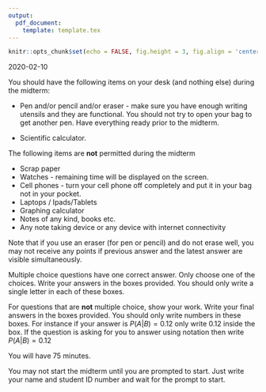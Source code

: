 ```yaml
---
output: 
  pdf_document:
    template: template.tex
---
```


```r
knitr::opts_chunk$set(echo = FALSE, fig.height = 3, fig.align = 'center', message = FALSE, fig.width=5)
```

2020-02-10

\section*{Midterm Policies}

You should have the following items on your desk (and nothing else) during the midterm:

- Pen and/or pencil and/or eraser - make sure you have enough writing utensils and they are functional. You should not try to open your bag to get another pen. Have everything ready prior to the midterm. 

- Scientific calculator. 

The following items are __not__ permitted during the midterm

- Scrap paper
- Watches - remaining time will be displayed on the screen.
- Cell phones - turn your cell phone off completely and put it in your bag not in your pocket. 
- Laptops / Ipads/Tablets
- Graphing calculator
- Notes of any kind, books etc. 
- Any note taking device or any device with internet connectivity

Note that if you use an eraser (for pen or pencil) and do not erase well, you may not receive any points if previous answer and the latest answer are visible simultaneously.

Multiple choice questions have one correct answer. Only choose one of the choices. Write your answers in the boxes provided. You should only write a single letter in each of these boxes.

For questions that are __not__ multiple choice, show your work. Write your final answers in the boxes provided. You should only write numbers in these boxes. For instance if your answer is $P(A|B) = 0.12$ only write $0.12$ inside the box. If the question is asking for you to answer using notation then write $P(A|B) = 0.12$

You will have 75 minutes. 
 
You may not start the midterm until you are prompted to start. Just write your name and student ID number and wait for the prompt to start. 


